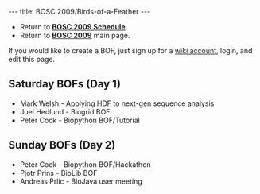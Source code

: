 ---
title: BOSC 2009/Birds-of-a-Feather
---

* Return to '''[[BOSC_2009_Schedule | BOSC 2009 Schedule]].'''
* Return to '''[[BOSC_2009 | BOSC 2009]]''' main page.

If you would like to create a BOF, just sign up for a [[Special:Userlogin| wiki account]], login, and edit this page. 

== Saturday BOFs (Day 1) ==

* Mark Welsh - Applying HDF to next-gen sequence analysis
* Joel Hedlund - Biogrid BOF
* Peter Cock - Biopython BOF/Tutorial

== Sunday BOFs (Day 2) ==
* Peter Cock - Biopython BOF/Hackathon
* Pjotr Prins - BioLib BOF
* Andreas Prlic - BioJava user meeting